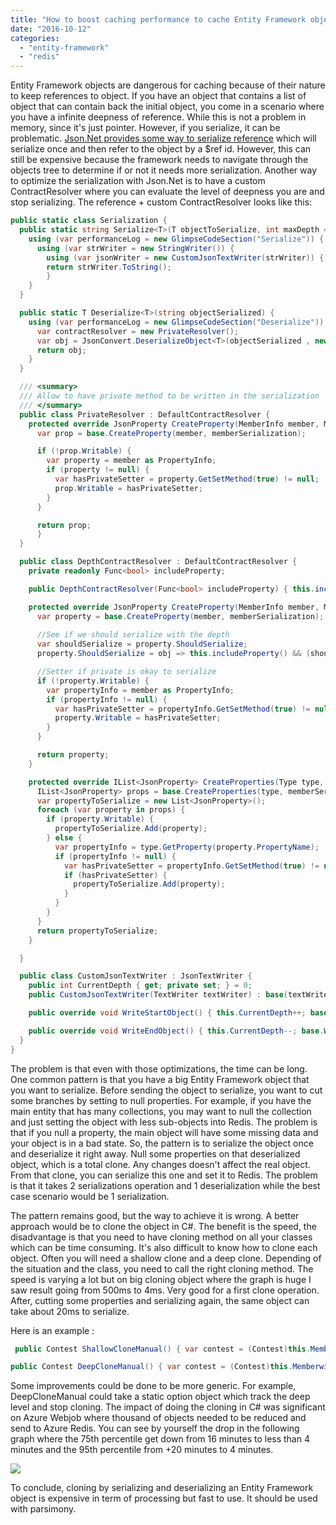 ```yaml
---
title: "How to boost caching performance to cache Entity Framework object"
date: "2016-10-12"
categories: 
  - "entity-framework"
  - "redis"
---
```


Entity Framework objects are dangerous for caching because of their nature to keep references to object. If you have an object that contains a list of object that can contain back the initial object, you come in a scenario where you have a infinite deepness of reference. While this is not a problem in memory, since it's just pointer. However, if you serialize, it can be problematic. [Json.Net provides some way to serialize reference](./serializing-complex-object-for-redis) which will serialize once and then refer to the object by a $ref id. However, this can still be expensive because the framework needs to navigate through the objects tree to determine if or not it needs more serialization. Another way to optimize the serialization with Json.Net is to have a custom ContractResolver where you can evaluate the level of deepness you are and stop serializing. The reference + custom ContractResolver looks like this: 

```csharp
public static class Serialization { 
  public static string Serialize<T>(T objectToSerialize, int maxDepth = 5) { 
    using (var performanceLog = new GlimpseCodeSection("Serialize")) { 
      using (var strWriter = new StringWriter()) { 
        using (var jsonWriter = new CustomJsonTextWriter(strWriter)) { Func<bool> include = () => jsonWriter != null && jsonWriter.CurrentDepth <= maxDepth; var resolver = new DepthContractResolver(include); var serializer = new JsonSerializer(); serializer.Formatting = Formatting.Indented; serializer.ContractResolver = resolver; serializer.ReferenceLoopHandling = ReferenceLoopHandling.Serialize; serializer.PreserveReferencesHandling = PreserveReferencesHandling.Objects; serializer.TypeNameHandling = TypeNameHandling.All; serializer.ConstructorHandling = ConstructorHandling.AllowNonPublicDefaultConstructor; serializer.NullValueHandling = NullValueHandling.Include; serializer.Serialize(jsonWriter, objectToSerialize); } 
        return strWriter.ToString();
        }
    } 
  }

  public static T Deserialize<T>(string objectSerialized) { 
    using (var performanceLog = new GlimpseCodeSection("Deserialize")) { 
      var contractResolver = new PrivateResolver(); 
      var obj = JsonConvert.DeserializeObject<T>(objectSerialized , new JsonSerializerSettings { ReferenceLoopHandling = ReferenceLoopHandling.Serialize, PreserveReferencesHandling = PreserveReferencesHandling.Objects, TypeNameHandling = TypeNameHandling.All, ConstructorHandling = ConstructorHandling.AllowNonPublicDefaultConstructor, ContractResolver = contractResolver, NullValueHandling = NullValueHandling.Include }); 
      return obj; 
    } 
  }

  /// <summary> 
  /// Allow to have private method to be written in the serialization 
  /// </summary> 
  public class PrivateResolver : DefaultContractResolver { 
    protected override JsonProperty CreateProperty(MemberInfo member, MemberSerialization memberSerialization) { 
      var prop = base.CreateProperty(member, memberSerialization);

      if (!prop.Writable) { 
        var property = member as PropertyInfo; 
        if (property != null) { 
          var hasPrivateSetter = property.GetSetMethod(true) != null; 
          prop.Writable = hasPrivateSetter; 
        } 
      }

      return prop; 
      } 
  }

  public class DepthContractResolver : DefaultContractResolver { 
    private readonly Func<bool> includeProperty;

    public DepthContractResolver(Func<bool> includeProperty) { this.includeProperty = includeProperty; }

    protected override JsonProperty CreateProperty(MemberInfo member, MemberSerialization memberSerialization) { 
      var property = base.CreateProperty(member, memberSerialization); 
    
      //See if we should serialize with the depth 
      var shouldSerialize = property.ShouldSerialize; 
      property.ShouldSerialize = obj => this.includeProperty() && (shouldSerialize == null || shouldSerialize(obj));

      //Setter if private is okay to serialize 
      if (!property.Writable) { 
        var propertyInfo = member as PropertyInfo; 
        if (propertyInfo != null) { 
          var hasPrivateSetter = propertyInfo.GetSetMethod(true) != null; 
          property.Writable = hasPrivateSetter; 
        } 
      }

      return property; 
    }

    protected override IList<JsonProperty> CreateProperties(Type type, MemberSerialization memberSerialization) { 
      IList<JsonProperty> props = base.CreateProperties(type, memberSerialization); 
      var propertyToSerialize = new List<JsonProperty>(); 
      foreach (var property in props) { 
        if (property.Writable) { 
          propertyToSerialize.Add(property);
        } else { 
          var propertyInfo = type.GetProperty(property.PropertyName); 
          if (propertyInfo != null) { 
            var hasPrivateSetter = propertyInfo.GetSetMethod(true) != null; 
            if (hasPrivateSetter) { 
              propertyToSerialize.Add(property);
            } 
          } 
        } 
      } 
      return propertyToSerialize; 
    }

  }

  public class CustomJsonTextWriter : JsonTextWriter { 
    public int CurrentDepth { get; private set; } = 0; 
    public CustomJsonTextWriter(TextWriter textWriter) : base(textWriter) { }

    public override void WriteStartObject() { this.CurrentDepth++; base.WriteStartObject(); }

    public override void WriteEndObject() { this.CurrentDepth--; base.WriteEndObject(); } 
  } 
} 
```

The problem is that even with those optimizations, the time can be long. One common pattern is that you have a big Entity Framework object that you want to serialize. Before sending the object to serialize, you want to cut some branches by setting to null properties. For example, if you have the main entity that has many collections, you may want to null the collection and just setting the object with less sub-objects into Redis. The problem is that if you null a property, the main object will have some missing data and your object is in a bad state. So, the pattern is to serialize the object once and deserialize it right away. Null some properties on that deserialized object, which is a total clone. Any changes doesn't affect the real object. From that clone, you can serialize this one and set it to Redis. The problem is that it takes 2 serializations operation and 1 deserialization while the best case scenario would be 1 serialization.

The pattern remains good, but the way to achieve it is wrong. A better approach would be to clone the object in C\#. The benefit is the speed, the disadvantage is that you need to have cloning method on all your classes which can be time consuming. It's also difficult to know how to clone each object. Often you will need a shallow clone and a deep clone. Depending of the situation and the class, you need to call the right cloning method. The speed is varying a lot but on big cloning object where the graph is huge I saw result going from 500ms to 4ms. Very good for a first clone operation. After, cutting some properties and serializing again, the same object can take about 20ms to serialize.

Here is an example :


```csharp
 public Contest ShallowCloneManual() { var contest = (Contest)this.MemberwiseClone(); contest.RegistrationRules = this.registrationRules.DeepCloneManual(); contest.AllowedMarkets = this.AllowedMarkets?.ShallowCloneManual(); contest.ContestOrderType = this.contestOrderType?.DeepCloneManual(); contest.Creator = this.Creator?.ShallowCloneManual(); contest.DailyStatistics = this.DailyStatistics?.ShallowCloneManual(); contest.InitialCapital = this.InitialCapital.DeepCloneManual(); contest.Moderators = this.Moderators?.ShallowCloneManual(); contest.Name = this.Name.DeepCloneManual(); contest.TransactionRules = this.TransactionRules.DeepCloneManual(); contest.StockRules = this.StockRules?.DeepCloneManual(); contest.ShortRules = this.ShortRules?.DeepCloneManual(); contest.OptionRules = this.OptionRules?.DeepCloneManual(); contest.Portefolios = this.Portefolios?.ShallowCloneManual(); return contest; }

public Contest DeepCloneManual() { var contest = (Contest)this.MemberwiseClone(); contest.RegistrationRules = this.registrationRules.DeepCloneManual(); contest.AllowedMarkets = this.AllowedMarkets?.ShallowCloneManual(); contest.ContestOrderType = this.contestOrderType?.DeepCloneManual(); contest.Creator = this.Creator?.ShallowCloneManual(); contest.DailyStatistics = this.DailyStatistics?.ShallowCloneManual(); contest.InitialCapital = this.InitialCapital.DeepCloneManual(); contest.Moderators = this.Moderators?.DeepCloneManual(); contest.Name = this.Name.DeepCloneManual(); contest.TransactionRules = this.TransactionRules.DeepCloneManual(); contest.StockRules = this.StockRules?.DeepCloneManual(); contest.ShortRules = this.ShortRules?.DeepCloneManual(); contest.OptionRules = this.OptionRules?.DeepCloneManual(); contest.Portefolios = this.Portefolios?.DeepCloneManual(); return contest; } 
```

Some improvements could be done to be more generic. For example, DeepCloneManual could take a static option object which track the deep level and stop cloning. The impact of doing the cloning in C\# was significant on Azure Webjob where thousand of objects needed to be reduced and send to Azure Redis. You can see by yourself the drop in the following graph where the 75th percentile get down from 16 minutes to less than 4 minutes and the 95th percentile from +20 minutes to 4 minutes. 

![](images/CustomCSharpClone-1024x363.png)

To conclude, cloning by serializing and deserializing an Entity Framework object is expensive in term of processing but fast to use. It should be used with parsimony.
